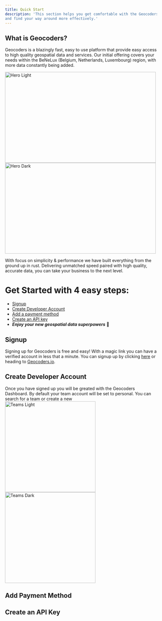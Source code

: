 ```yaml
---
title: Quick Start
description: 'This section helps you get comfortable with the Geocoders Platform
and find your way around more effectively.'
---
```


## What is Geocoders?
Geocoders is a blazingly fast, easy to use platform that provide easy access to high quality geospatial data and services.
Our initial offering covers your needs within the BeNeLux (Belgium, Netherlands, Luxembourg) region,
with more data constantly being added.


<img
  className="block dark:hidden"
  src="/images/docs-landing-light.png"
  alt="Hero Light"
  width="500" height="300"
  align="center"
/>
<img
  className="hidden dark:block"
  src="/images/docs-landing-dark.png"
  alt="Hero Dark"
  width="500" height="300"
  align="center"
/>


With focus on simplicity & performance we have built everything from the ground up in rust.
Delivering unmatched speed paired with high quality, accurate data, you can take your business to the next level.

# Get Started with 4 easy steps:
- [Signup](/quick-start#signup)
- [Create Developer Account](/quick-start#create-developer-account)
- [Add a payment method](/quick-start#add-payment-method)
- [Create an API key](/quick-start#create-an-api-key)
- **_Enjoy your new geospatial data superpowers_** 🚀


## Signup
Signing up for Geocoders is free and easy! With a magic link you can have a verified account in less that a minute.
You can signup up by clicking [here](https://dashboard.geocoders.io/login) or heading to [Geocoders.io](https://geocoders.io/).


## Create Developer Account
Once you have signed up you will be greated with the Geocoders Dashboard. By default your team account will be set to personal.
You can search for a team or create a new
<img
  className="block dark:hidden"
  src="/images/teams.png"
  alt="Teams Light"
  width="300"
  align="center"
/>
<img
  className="hidden dark:block"
  src="/images/teams.png"
  alt="Teams Dark"
  width="300"
  align="center"
/>

## Add Payment Method



## Create an API Key
